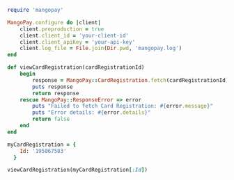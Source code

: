   
```ruby Ruby  
require 'mangopay'

MangoPay.configure do |client|
    client.preproduction = true
    client.client_id = 'your-client-id'
    client.client_apiKey = 'your-api-key'
    client.log_file = File.join(Dir.pwd, 'mangopay.log')
end

def viewCardRegistration(cardRegistrationId)
    begin
        response = MangoPay::CardRegistration.fetch(cardRegistrationId)
        puts response
        return response
    rescue MangoPay::ResponseError => error
        puts "Failed to fetch Card Registration: #{error.message}"
        puts "Error details: #{error.details}"
        return false
    end
end

myCardRegistration = {
    Id: '195067583'
  }

viewCardRegistration(myCardRegistration[:Id])  
```